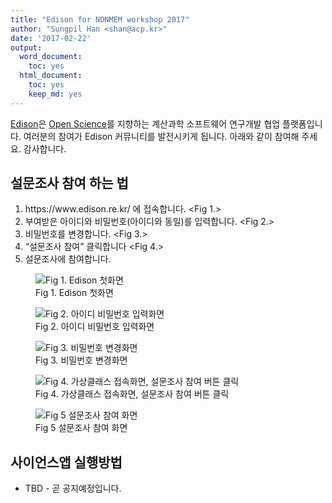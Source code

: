 ```yaml
---
title: "Edison for NONMEM workshop 2017"
author: "Sungpil Han <shan@acp.kr>"
date: '2017-02-22'
output:
  word_document:
    toc: yes
  html_document:
    toc: yes
    keep_md: yes
---
```


[Edison](http://www.edison.re.kr)은 [Open Science](http://www.ytn.co.kr/_ln/0115_201702010301329538)를 지향하는 계산과학 소프트웨어 연구개발 협업 플랫폼입니다. 여러분의 참여가 Edison 커뮤니티를 발전시키게 됩니다. 아래와 같이 참여해 주세요. 감사합니다.

## 설문조사 참여 하는 법

1. https://www.edison.re.kr/ 에 접속합니다. <Fig 1.>
2. 부여받은 아이디와 비밀번호(아이디와 동일)를 입력합니다. <Fig 2.>
3. 비밀번호를 변경합니다. <Fig 3.>
4. "설문조사 참여" 클릭합니다 <Fig 4.>
5. 설문조사에 참여합니다.

![Fig 1. Edison 첫화면](Fig/Fig1.png)

![Fig 2. 아이디 비밀번호 입력화면](Fig/Fig2.png)

![Fig 3. 비밀번호 변경화면](Fig/Fig3.png)

![Fig 4. 가상클래스 접속화면, 설문조사 참여 버튼 클릭](Fig/Fig4.png)

![Fig 5 설문조사 참여 화면](Fig/Fig5.png)

## 사이언스앱 실행방법

- TBD - 곧 공지예정입니다.

